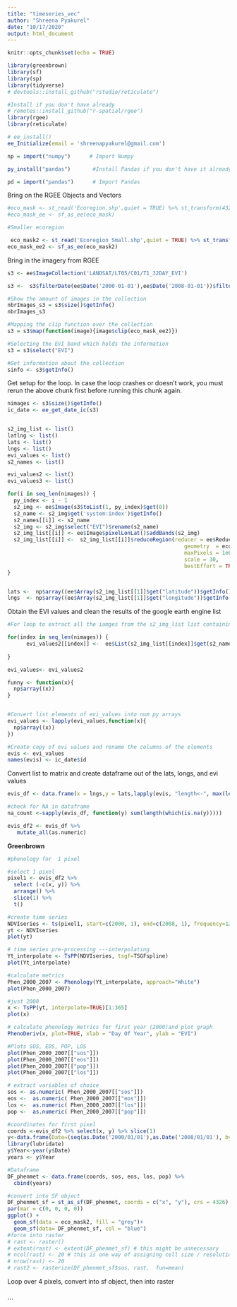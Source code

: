 ```yaml
---
title: "timeseries_vec"
author: "Shreena Pyakurel"
date: "10/17/2020"
output: html_document
---
```


```r
knitr::opts_chunk$set(echo = TRUE)
```

```r
library(greenbrown)
library(sf)
library(sp)
library(tidyverse)
# devtools::install_github("rstudio/reticulate")

#Install if you don't have already
# remotes::install_github("r-spatial/rgee")
library(rgee)
library(reticulate)

# ee_install()
ee_Initialize(email = 'shreenapyakurel@gmail.com')

np = import("numpy")      # Import Numpy 

py_install("pandas")       #Install Pandas if you don't have it already installed

pd = import("pandas")      # Import Pandas

```

Bring on the RGEE Objects and Vectors
```r
#eco_mask <- st_read('Ecoregion.shp',quiet = TRUE) %>% st_transform(4326) 
#eco_mask_ee <- sf_as_ee(eco_mask)

#Smaller ecoregion

 eco_mask2 <- st_read('Ecoregion_Small.shp',quiet = TRUE) %>% st_transform(4326) 
eco_mask_ee2 <- sf_as_ee(eco_mask2)
```

Bring in the imagery from RGEE

```r
s3 <- ee$ImageCollection('LANDSAT/LT05/C01/T1_32DAY_EVI')

s3 <-  s3$filterDate(ee$Date('2000-01-01'),ee$Date('2008-01-01'))$filterBounds(eco_mask_ee2)

#Show the amount of images in the collection
nbrImages_s3 = s3$size()$getInfo()
nbrImages_s3

#Mapping the clip function over the collection
s3 = s3$map(function(image){image$clip(eco_mask_ee2)})

#Selecting the EVI band which holds the information
s3 = s3$select("EVI")

#Get information about the collection 
sinfo <- s3$getInfo()

```

Get setup for the loop.  In case the loop crashes or doesn't work, you must rerun the above chunk first before running this chunk again. 
```r
nimages <- s3$size()$getInfo()
ic_date <- ee_get_date_ic(s3)


s2_img_list <- list()
latlng <- list()
lats <- list()
lngs <- list()
evi_values <- list()
s2_names <- list()

evi_values2 <- list()
evi_values3 <- list()

for(i in seq_len(nimages)) {
  py_index <- i - 1
  s2_img <- ee$Image(s3$toList(1, py_index)$get(0))
  s2_name <- s2_img$get('system:index')$getInfo()
  s2_names[[i]] <- s2_name
  s2_img <- s2_img$select("EVI")$rename(s2_name)
  s2_img_list[[i]] <- ee$Image$pixelLonLat()$addBands(s2_img)
  s2_img_list[[i]] <-  s2_img_list[[i]]$reduceRegion(reducer = ee$Reducer$toList(),
                                                        geometry  = eco_mask_ee2,
                                                        maxPixels = 1e6,
                                                        scale = 30,
                                                        bestEffort = TRUE)
}


lats <-  np$array((ee$Array(s2_img_list[[1]]$get("latitude"))$getInfo()))
lngs  <- np$array((ee$Array(s2_img_list[[1]]$get("longitude"))$getInfo()))

```

Obtain the EVI values and clean the results of the google earth engine list
```r

#For loop to extract all the iamges from the s2_img_list list containing them and converting them to ee.List elements storing them in the evi_values2 list. 

for(index in seq_len(nimages)) {
      evi_values2[[index]] <-  ee$List(s2_img_list[[index]]$get(s2_names[[index]]))$getInfo()
      
}

evi_values<- evi_values2

funny <- function(x){
  np$array((x))
}


#Convert list elements of evi_values into num py arrays
evi_values <- lapply(evi_values,function(x){
  np$array((x))
})

#Create copy of evi values and rename the columns of the elements
evis <- evi_values
names(evis) <- ic_date$id
```

Convert list to matrix and create dataframe out of the lats, longs, and evi values

```r

evis_df <- data.frame(x = lngs,y = lats,lapply(evis, "length<-", max(lengths(evis))))

#check for NA in dataframe
na_count <-sapply(evis_df, function(y) sum(length(which(is.na(y)))))

evis_df2 <- evis_df %>%
   mutate_all(as.numeric)


```

**Greenbrown**
```r
#phenology for  1 pixel

#select 1 pixel 
pixel1 <- evis_df2 %>% 
  select (-c(x, y)) %>%
  arrange() %>% 
  slice(1) %>% 
  t() 

#create time series 
NDVIseries <- ts(pixel1, start=c(2000, 1), end=c(2008, 1), frequency=12)
yt <- NDVIseries
plot(yt)

# time series pre-processing ---interpolating 
Yt_interpolate <- TsPP(NDVIseries, tsgf=TSGFspline)
plot(Yt_interpolate)

#calculate metrics
Phen_2000_2007 <- Phenology(Yt_interpolate, approach="White")
plot(Phen_2000_2007)

#just 2000
x <- TsPP(yt, interpolate=TRUE)[1:365]
plot(x)

# calculate phenology metrics for first year (2000)and plot graph
PhenoDeriv(x, plot=TRUE, xlab = "Day Of Year", ylab = "EVI")

#Plots SOS, EOS, POP, LOS
plot(Phen_2000_2007[["sos"]])
plot(Phen_2000_2007[["eos"]])
plot(Phen_2000_2007[["pop"]])
plot(Phen_2000_2007[["los"]])

# extract variables of choice 
sos <- as.numeric( Phen_2000_2007[["sos"]])
eos <-  as.numeric( Phen_2000_2007[["eos"]])
los <-  as.numeric( Phen_2000_2007[["los"]])
pop <-  as.numeric( Phen_2000_2007[["pop"]])

#coordinates for first pixel
coords <-evis_df2 %>% select(x, y) %>% slice(1)
y<-data.frame(Date=(seq(as.Date('2000/01/01'),as.Date('2008/01/01'), by="year")))   #create the year column
library(lubridate)
y$Year<-year(y$Date)
years <- y$Year

#Dataframe
DF_phenmet <- data.frame(coords, sos, eos, los, pop) %>% 
  cbind(years) 

#convert into SF object 
DF_phenmet_sf = st_as_sf(DF_phenmet, coords = c("x", "y"), crs = 4326)
par(mar = c(0, 0, 0, 0))
ggplot() +
  geom_sf(data = eco_mask2, fill = "grey")+
  geom_sf(data= DF_phenmet_sf, col = "blue")
#force into raster
# rast <- raster()
# extent(rast) <- extent(DF_phenmet_sf) # this might be unnecessary
# ncol(rast) <- 20 # this is one way of assigning cell size / resolution
# nrow(rast) <- 20
# rast2 <- rasterize(DF_phenmet_sf$sos, rast,  fun=mean) 

```

Loop over 4 pixels, convert into sf object, then into raster 
```r

```


```

